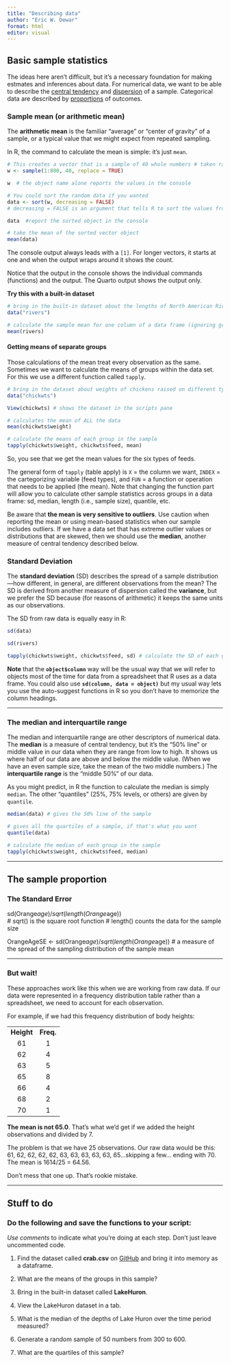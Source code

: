 ```yaml
---
title: "Describing data"
author: "Eric W. Dewar"
format: html
editor: visual
---
```


## Basic sample statistics

The ideas here aren't difficult, but it's a necessary foundation for making estmates and inferences about data. For numerical data, we want to be able to describe the [central tendency]{.underline} and [dispersion]{.underline} of a sample. Categorical data are described by [proportions]{.underline} of outcomes.

### Sample mean (or arithmetic mean)

The **arithmetic mean** is the familiar "average" or "center of gravity" of a sample, or a typical value that we might expect from repeated sampling.

In R, the command to calculate the mean is simple: it's just `mean`.

```r

# This creates a vector that is a sample of 40 whole numbers # taken randomly from 1 to 800 with replacement
w <- sample(1:800, 40, replace = TRUE)

w  # the object name alone reports the values in the console

# You could sort the random data if you wanted
data <- sort(w, decreasing = FALSE) 
# decreasing = FALSE is an argument that tells R to sort the values from low to high

data  #report the sorted object in the console

# take the mean of the sorted vector object
mean(data)
```

The console output always leads with a `[1]`. For longer vectors, it starts at one and when the output wraps around it shows the count.

Notice that the output in the console shows the individual commands (functions) and the output. The Quarto output shows the output only.

**Try this with a built-in dataset**

```r
# bring in the built-in dataset about the lengths of North American Rivers
data("rivers")

# calculate the sample mean for one column of a data frame (ignoring groups)
mean(rivers) 
```

#### Getting means of separate groups

Those calculations of the mean treat every observation as the same. Sometimes we want to calculate the means of groups within the data set. For this we use a different function called `tapply`.

```r
# bring in the dataset about weights of chickens raised on different types of feed
data("chickwts")

View(chickwts) # shows the dataset in the scripts pane

# calculates the mean of ALL the data
mean(chickwts$weight) 

# calculate the means of each group in the sample
tapply(chickwts$weight, chickwts$feed, mean) 
```

So, you see that we get the mean values for the six types of feeds.

The general form of `tapply` (table apply) is `X` = the column we want, `INDEX` = the cartegorizing variable (feed types), and `FUN` = a function or operation that needs to be applied (the mean). Note that changing the function part will allow you to calculate other sample statistics across groups in a data frame: sd, median, length (i.e., sample size), quantile, etc.

::: callout-caution
Be aware that **the mean is very sensitive to outliers**. Use caution when reporting the mean or using mean-based statistics when our sample includes outliers. If we have a data set that has extreme outlier values or distributions that are skewed, then we should use the **median**, another measure of central tendency described below.
:::

### Standard Deviation

The **standard deviation** (SD) describes the spread of a sample distribution—how different, in general, are different observations from the mean? The SD is derived from another measure of dispersion called the **variance**, but we prefer the SD because (for reasons of arithmetic) it keeps the same units as our observations.

The SD from raw data is equally easy in R:

```r
sd(data)

sd(rivers)

tapply(chickwts$weight, chickwts$feed, sd) # calculate the SD of each group in the sample
```

**Note** that the **`object$column`** way will be the usual way that we will refer to objects most of the time for data from a spreadsheet that R uses as a data frame. You could also use **`sd(column, data = object)`** but my usual way lets you use the auto-suggest functions in R so you don't have to memorize the column headings.

------------------------------------------------------------------------

### The median and interquartile range

The median and interquartile range are other descriptors of numerical data. The **median** is a measure of central tendency, but it's the "50% line" or middle value in our data when they are range from low to high. It shows us where half of our data are above and below the middle value. (When we have an even sample size, take the mean of the two middle numbers.) The **interquartile range** is the "middle 50%" of our data.

As you might predict, in R the function to calculate the median is simply `median`. The other "quantiles" (25%, 75% levels, or others) are given by `quantile`.

```r
median(data) # gives the 50% line of the sample

# gives all the quartiles of a sample, if that's what you want
quantile(data) 

# calculate the median of each group in the sample
tapply(chickwts$weight, chickwts$feed, median) 
```

------------------------------------------------------------------------

## The sample proportion

### The Standard Error

sd(Orange$age) / sqrt(length(Orange$age))\
\# sqrt() is the square root function \# length() counts the data for the sample size

OrangeAgeSE \<- sd(Orange$age) / sqrt(length(Orange$age)) \# a measure of the spread of the sampling distribution of the sample mean

------------------------------------------------------------------------

### But wait!

These approaches work like this when we are working from raw data. If our data were represented in a frequency distribution table rather than a spreadsheet, we need to account for each observation.

For example, if we had this frequency distribution of body heights:

|            |           |
|:----------:|:---------:|
| **Height** | **Freq.** |
|     61     |     1     |
|     62     |     4     |
|     63     |     5     |
|     65     |     8     |
|     66     |     4     |
|     68     |     2     |
|     70     |     1     |

**The mean is not 65.0**. That's what we'd get if we added the height observations and divided by 7.

The problem is that we have 25 observations. Our raw data would be this: 61, 62, 62, 62, 62, 63, 63, 63, 63, 63, 65...skipping a few... ending with 70. The mean is 1614/25 = 64.56.

Don't mess that one up. That's rookie mistake.

------------------------------------------------------------------------

## **Stuff to do**

### **Do the following and save the functions to your script:**

*Use comments* to indicate what you're doing at each step. Don't just leave uncommented code.

1.  Find the dataset called **crab.csv** on [GitHub](https://github.com/ericdewar/biostats) and bring it into memory as a dataframe.

2.  What are the means of the groups in this sample?

3.  Bring in the built-in dataset called **LakeHuron**.

4.  View the LakeHuron dataset in a tab.

5.  What is the median of the depths of Lake Huron over the time period measured?

6.  Generate a random sample of 50 numbers from 300 to 600.

7.  What are the quartiles of this sample?
